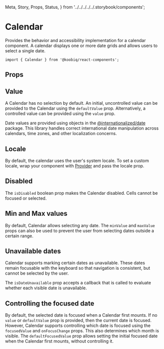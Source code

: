   Meta,
  Story,
  Props,
  Status,
} from '../../../../../.storybook/components';


<Meta of={Stories} />

# Calendar

<Status variant="experimental" />

Provides the behavior and accessibility implementation for a calendar component.
A calendar displays one or more date grids and allows users to select a single date.

```tsx
import { Calendar } from '@koobiq/react-components';
```

<Story of={Stories.Base} />

## Props

<Props />

## Value

A Calendar has no selection by default. An initial, uncontrolled value can be
provided to the Calendar using the `defaultValue` prop. Alternatively, a controlled value
can be provided using the `value` prop.

Date values are provided using objects in the
[@internationalized/date](https://github.com/adobe/react-spectrum/tree/main/packages/@internationalized/date) package.
This library handles correct international date manipulation across calendars,
time zones, and other localization concerns.

<Story of={Stories.Value} />

## Locale

By default, the calendar uses the user's system locale.
To set a custom locale, wrap your component with [Provider](?path=/docs/components-provider--docs) and pass the locale prop.

<Story of={Stories.Locale} />

## Disabled

The `isDisabled` boolean prop makes the Calendar disabled. Cells cannot be focused or selected.

<Story of={Stories.Disabled} />

## Min and Max values

By default, Calendar allows selecting any date. The `minValue` and `maxValue` props can also be used to prevent
the user from selecting dates outside a certain range.

<Story of={Stories.MinMaxValues} />

## Unavailable dates

Calendar supports marking certain dates as unavailable.
These dates remain focusable with the keyboard so that navigation is consistent,
but cannot be selected by the user.

The `isDateUnavailable` prop accepts a callback that is called to evaluate
whether each visible date is unavailable.

<Story of={Stories.UnavailableDates} />

## Controlling the focused date

By default, the selected date is focused when a Calendar first mounts.
If no `value` or `defaultValue` prop is provided, then the current date is focused.
However, Calendar supports controlling which date is focused using the `focusedValue` and `onFocusChange` props.
This also determines which month is visible. The `defaultFocusedValue` prop allows setting the initial focused date when the Calendar
first mounts, without controlling it.

<Story of={Stories.FocusedDate} />
